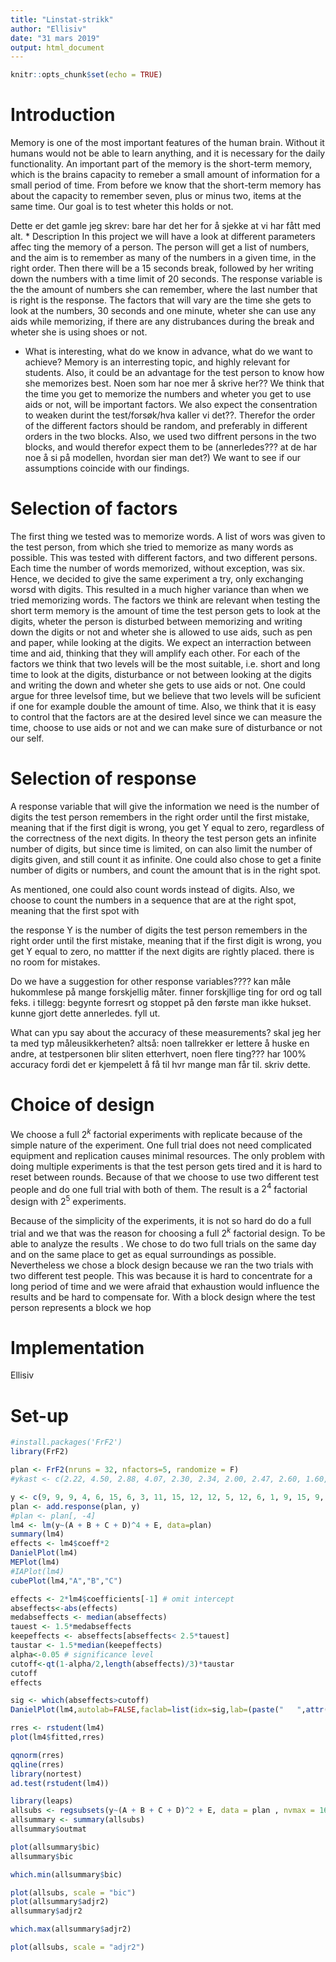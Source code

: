 ---
title: "Linstat-strikk"
author: "Ellisiv"
date: "31 mars 2019"
output: html_document
---

```{r setup, include=FALSE}
knitr::opts_chunk$set(echo = TRUE)
```

# Introduction
  Memory is one of the most important features of the human brain. Without it humans would not be able to learn anything, and it is necessary for the daily functionality. 
  An important part of the memory is the short-term memory, which is the brains capacity to remeber a small amount of information for a small period of time. From before we know that the short-term memory has about the capacity to remember seven, plus or minus two, items at the same time. Our goal is to test wheter this holds or not. 


Dette er det gamle jeg skrev: bare har det her for å sjekke at vi har fått med alt.
 * Description
 In this project we will have a look at different parameters affec ting the memory of a person. The person will get a list of numbers, and the aim is to remember as many of the numbers in a given time, in the right order. Then there will be a 15 seconds break, followed by her writing down the numbers with a time limit of 20 seconds. The response variable is the the amount of numbers she can remember, where the last number that is right is the response. The factors that will vary are the time she gets to look at the numbers, 30 seconds and one minute, wheter she can use any aids while memorizing, if there are any distrubances during the break and wheter she is using shoes or not. 

 * What is interesting, what do we know in advance, what do we want to achieve?
 Memory is an interresting topic, and highly relevant for students. Also, it could be an advantage for the test person to know how she memorizes best. Noen som har noe mer å skrive her??
 We think that the time you get to memorize the numbers and wheter you get to use aids or not, will be important factors. We also expect the consentration to weaken durint the test/forsøk/hva kaller vi det??. Therefor the order of the different factors should be random, and preferably in different orders in the two blocks. Also, we used two diffrent persons in the two blocks, and would therefor expect them to be (annerledes??? at de har noe å si på modellen, hvordan sier man det?)
 We want to see if our assumptions coincide with our findings.  


# Selection of factors
  The first thing we tested was to memorize words. A list of wors was given to the test person, from which she tried to memorize as many words as possible. This was tested with different factors, and two different persons. Each time the number of words memorized, without exception, was six. Hence, we decided to give the same experiment a try, only exchanging worsd with digits. This resulted in a much higher variance than when we tried memorizing words. 
  The factors we think are relevant when testing the short term memory is the amount of time the test person gets to look at the digits, wheter the person is disturbed between memorizing and writing down the digits or not and wheter she is allowed to use aids, such as pen and paper, while looking at the digits. 
  We expect an interraction between time and aid, thinking that they will amplify each other. For each of the factors we think that two levels will be the most suitable, i.e. short and long time to look at the digits, disturbance or not between looking at the digits and writing the down and wheter she gets to use aids or not. One could argue for three levelsof time, but we believe that two levels will be suficient if one for example double the amount of time.
  Also, we think that it is easy to control that the factors are at the desired level since we can measure the time, choose to use aids or not and we can make sure of disturbance or not our self. 

# Selection of response
  A response variable that will give the information we need is the number of digits the test person remembers in the right order until the first mistake, meaning that if the first digit is wrong, you get Y equal to zero, regardless of the correctness of the next digits. In theory the test person gets an infinite number of digits, but since time is limited, on can also limit the number of digits given, and still count it as infinite. One could also chose to get a finite number of digits or numbers, and count the amount that is in the right spot. 
  
  As mentioned, one could also count words instead of digits. Also, we choose to count the numbers in a sequence that are at the right spot, meaning that the first spot with 
  
  the response Y is the number of digits the test person remembers in the right order until the first mistake, meaning that if the first digit is wrong, you get Y equal to zero, no mattter if the next digits are rightly placed. 
  there is no room for mistakes. 
  
  Do we have a suggestion for other response variables???? kan måle hukommlese på mange forskjellig måter. finner forskjllige ting for ord og tall feks. i tillegg: begynte forresrt og stoppet på den første man ikke hukset. kunne gjort dette annerledes. fyll ut. 
  
  
  What can ypu say about the accuracy of these measurements?
  skal jeg her ta med typ måleusikkerheten? altså: noen tallrekker er lettere å huske en andre, at testpersonen blir sliten etterhvert, noen flere ting???
  har 100% accuracy fordi det er kjempelett å få til hvr mange man får til. skriv dette. 



# Choice of design 
We choose a full $2^k$ factorial experiments with replicate because of the simple nature of the experiment. One full trial does not need complicated equipment and replication causes minimal resources. The only problem with doing multiple experiments is that the test person gets tired and it is hard to reset between rounds. Because of that we choose to use two different test people and do one full trial with both of them. The result is a $2^4$ factorial design with $2^5$ experiments. 

Because of the simplicity of the experiments, it is not so hard do do a full trial and we that was the reason for choosing a full $2^k$ factorial design. To be able to analyze the results . We chose to do two full trials on the same day and on the same place to get as equal surroundings as possible. Nevertheless we chose a block design because we ran the two trials with two different test people. This was because it is hard to concentrate for a long period of time and we were afraid that exhaustion would influence the results and be hard to compensate for. With a block design where the test person represents a block we hop

# Implementation
Ellisiv

# Set-up

```{r design, include=T}
#install.packages('FrF2')
library(FrF2)

plan <- FrF2(nruns = 32, nfactors=5, randomize = F)
#ykast <- c(2.22, 4.50, 2.88, 4.07, 2.30, 2.34, 2.00, 2.47, 2.60, 1.60, 3.98, 3.38, 2.82, 2.61, 1.88, 3.20, 2.63, 2.22, 3.38, 6.00, 4.06, 1.53, 5.70, 5.30, 2.01, 1.82, 2.60, 7.0, 1.57, 3.20, 4.00, 2.49)

y <- c(9, 9, 9, 4, 6, 15, 6, 3, 11, 15, 12, 12, 5, 12, 6, 1, 9, 15, 9, 11, 12, 12, 6, 12, 12, 0.01, 9, 15, 7, 15, 6, 9)
plan <- add.response(plan, y)
#plan <- plan[, -4]
lm4 <- lm(y~(A + B + C + D)^4 + E, data=plan)
summary(lm4)
effects <- lm4$coeff*2
DanielPlot(lm4)
MEPlot(lm4)
#IAPlot(lm4)
cubePlot(lm4,"A","B","C")

effects <- 2*lm4$coefficients[-1] # omit intercept
abseffects<-abs(effects)
medabseffects <- median(abseffects)
tauest <- 1.5*medabseffects
keepeffects <- abseffects[abseffects< 2.5*tauest]
taustar <- 1.5*median(keepeffects)
alpha<-0.05 # significance level
cutoff<-qt(1-alpha/2,length(abseffects)/3)*taustar
cutoff
effects 

sig <- which(abseffects>cutoff)
DanielPlot(lm4,autolab=FALSE,faclab=list(idx=sig,lab=(paste("   ",attr(lm4$terms,"term.labels"))[sig])))

rres <- rstudent(lm4)
plot(lm4$fitted,rres)

qqnorm(rres)
qqline(rres)
library(nortest)
ad.test(rstudent(lm4))

```

```{r}
library(leaps)
allsubs <- regsubsets(y~(A + B + C + D)^2 + E, data = plan , nvmax = 16)
allsummary <- summary(allsubs)
allsummary$outmat

plot(allsummary$bic)
allsummary$bic

which.min(allsummary$bic)

plot(allsubs, scale = "bic")
plot(allsummary$adjr2)
allsummary$adjr2

which.max(allsummary$adjr2)

plot(allsubs, scale = "adjr2")

```

